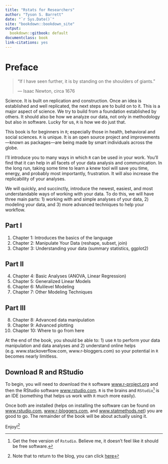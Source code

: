 ```yaml
---
title: "Rstats for Researchers"
author: "Tyson S. Barrett"
date: "`r Sys.Date()`"
site: "bookdown::bookdown_site"
output:
  bookdown::gitbook: default
documentclass: book
link-citations: yes
---
```


# Preface {-}

> "If I have seen further, it is by standing on the shoulders of giants."
>
> --- Isaac Newton, circa 1676

Science. It is built on replication and construction. Once an idea is established and well replicated, the next steps are to build on to it. This is a major aspect of science. We try to build from a foundation established by others. It should also be how we analyze our data, not only in methodology but also in software. Lucky for us, `R` is how we do just that.

This book is for beginners in `R`; especially those in health, behavioral and social sciences. `R` is unique. It is an open source project and improvements---known as packages---are being made by smart individuals across the globe.  

I'll introduce you to many ways in which `R` can be used in your work. You'll find that it can help in all facets of your data analysis and communication. In the long run, taking some time to learn a knew tool will save you time, energy, and probably most importantly, frustration. It will also increase the replicability of your analyses.

We will quickly, and succinctly, introduce the newest, easiest, and most understandable ways of working with your data. To do this, we will have three main parts: 1) working with and simple analyses of your data, 2) modeling your data, and 3) more advanced techniques to help your workflow.

## Part I {-}

1. Chapter 1: Introduces the basics of the language
2. Chapter 2: Manipulate Your Data (reshape, subset, join)
3. Chapter 3: Understanding your data (summary statistics, ggplot2)

## Part II {-}

4. Chapter 4: Basic Analyses (ANOVA, Linear Regression)
5. Chapter 5: Generalized Linear Models
6. Chapter 6: Mulilevel Modeling
7. Chapter 7: Other Modeling Techniques

## Part III {-}

8. Chapter 8: Advanced data manipulation
9. Chapter 9: Advanced plotting
10. Chapter 10: Where to go from here

At the end of the book, you should be able to: 1) use `R` to perform your data manipulation and data analyses and 2) understand online helps (e.g. www.stackoverflow.com, www.r-bloggers.com) so your potential in `R` becomes nearly limitless.


## Download R and RStudio {-}

To begin, you will need to download the `R` software [www.r-project.org](https://www.r-project.org/) and then the RStudio software [www.rstudio.com](https://www.rstudio.com/). `R` is the brains and `RStudio`[^free] is an IDE (something that helps us work with `R` much more easily). 

Once both are installed (helps on installing the software can be found on [www.rstudio.com](https://www.rstudio.com/), [www.r-bloggers.com](www.r-bloggers.com), and [www.statmethods.net](www.statmethods.net)) you are good to go. The remainder of the book will be about actually using it.

Enjoy![^return]


[^free]: Get the free version of `Rstudio`. Believe me, it doesn't feel like it should be free software. 

[^return]: Note that to return to the blog, you can click [here](https://tysonstanley.github.io/)





